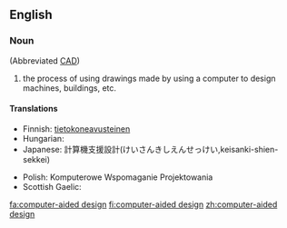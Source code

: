 ==English==

===Noun===
{{wikipedia}}
{{en-noun|head=[[computer]]-[[aided]] [[design]]|-}} (Abbreviated [[CAD]])

# {{uncountable}} the process of using drawings made by using a computer to design machines, buildings, etc.

====Translations====
{{trans-top|process of design using computers}}
* Finnish: [[tietokoneavusteinen]] {{t+|fi|suunnittelu}}
* Hungarian: {{t-|hu|számítógéppel segített tervezés}}
* Japanese: 計算機支援設計(けいさんきしえんせっけい,keisanki-shien-sekkei)
{{trans-mid}}
* Polish: Komputerowe Wspomaganie Projektowania
* Scottish Gaelic: {{t|gd|dealbhadh la taic-choimpiutair|m}}
{{trans-bottom}}
[[fa:computer-aided design]]
[[fi:computer-aided design]]
[[zh:computer-aided design]]